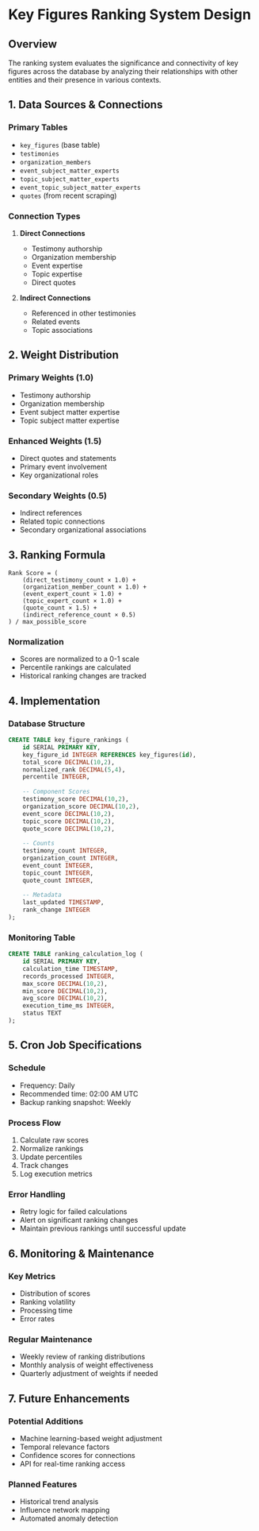 # Key Figures Ranking System Design

## Overview
The ranking system evaluates the significance and connectivity of key figures across the database by analyzing their relationships with other entities and their presence in various contexts.

## 1. Data Sources & Connections

### Primary Tables
- `key_figures` (base table)
- `testimonies`
- `organization_members`
- `event_subject_matter_experts`
- `topic_subject_matter_experts`
- `event_topic_subject_matter_experts`
- `quotes` (from recent scraping)

### Connection Types
1. **Direct Connections**
   - Testimony authorship
   - Organization membership
   - Event expertise
   - Topic expertise
   - Direct quotes

2. **Indirect Connections**
   - Referenced in other testimonies
   - Related events
   - Topic associations

## 2. Weight Distribution

### Primary Weights (1.0)
- Testimony authorship
- Organization membership
- Event subject matter expertise
- Topic subject matter expertise

### Enhanced Weights (1.5)
- Direct quotes and statements
- Primary event involvement
- Key organizational roles

### Secondary Weights (0.5)
- Indirect references
- Related topic connections
- Secondary organizational associations

## 3. Ranking Formula

```
Rank Score = (
    (direct_testimony_count × 1.0) +
    (organization_member_count × 1.0) +
    (event_expert_count × 1.0) +
    (topic_expert_count × 1.0) +
    (quote_count × 1.5) +
    (indirect_reference_count × 0.5)
) / max_possible_score
```

### Normalization
- Scores are normalized to a 0-1 scale
- Percentile rankings are calculated
- Historical ranking changes are tracked

## 4. Implementation

### Database Structure
```sql
CREATE TABLE key_figure_rankings (
    id SERIAL PRIMARY KEY,
    key_figure_id INTEGER REFERENCES key_figures(id),
    total_score DECIMAL(10,2),
    normalized_rank DECIMAL(5,4),
    percentile INTEGER,
    
    -- Component Scores
    testimony_score DECIMAL(10,2),
    organization_score DECIMAL(10,2),
    event_score DECIMAL(10,2),
    topic_score DECIMAL(10,2),
    quote_score DECIMAL(10,2),
    
    -- Counts
    testimony_count INTEGER,
    organization_count INTEGER,
    event_count INTEGER,
    topic_count INTEGER,
    quote_count INTEGER,
    
    -- Metadata
    last_updated TIMESTAMP,
    rank_change INTEGER
);
```

### Monitoring Table
```sql
CREATE TABLE ranking_calculation_log (
    id SERIAL PRIMARY KEY,
    calculation_time TIMESTAMP,
    records_processed INTEGER,
    max_score DECIMAL(10,2),
    min_score DECIMAL(10,2),
    avg_score DECIMAL(10,2),
    execution_time_ms INTEGER,
    status TEXT
);
```

## 5. Cron Job Specifications

### Schedule
- Frequency: Daily
- Recommended time: 02:00 AM UTC
- Backup ranking snapshot: Weekly

### Process Flow
1. Calculate raw scores
2. Normalize rankings
3. Update percentiles
4. Track changes
5. Log execution metrics

### Error Handling
- Retry logic for failed calculations
- Alert on significant ranking changes
- Maintain previous rankings until successful update

## 6. Monitoring & Maintenance

### Key Metrics
- Distribution of scores
- Ranking volatility
- Processing time
- Error rates

### Regular Maintenance
- Weekly review of ranking distributions
- Monthly analysis of weight effectiveness
- Quarterly adjustment of weights if needed

## 7. Future Enhancements

### Potential Additions
- Machine learning-based weight adjustment
- Temporal relevance factors
- Confidence scores for connections
- API for real-time ranking access

### Planned Features
- Historical trend analysis
- Influence network mapping
- Automated anomaly detection

